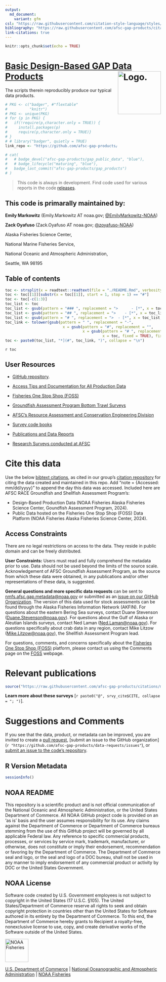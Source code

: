 ```yaml
---
output: 
  md_document: 
    variant: gfm
csl: "https://raw.githubusercontent.com/citation-style-language/styles/master/apa-no-ampersand.csl"
bibliography: "https://raw.githubusercontent.com/afsc-gap-products/citations/main/cite/bibliography.bib"
link-citations: true
---
```


```r
knitr::opts_chunk$set(echo = TRUE)
```

# [Basic Design-Based GAP Data Products](https://github.com/afsc-gap-products/gap_products) <img src="https://avatars.githubusercontent.com/u/91760178?s=96&amp;v=4" alt="Logo." align="right" width="139" height="139"/>

The scripts therein reproducibly produce our typical data products.  

<!-- README.md is generated from README.Rmd. Please edit that file -->

```r
# PKG <- c("badger", #"flextable"
#          "knitr")
# PKG <- unique(PKG)
# for (p in PKG) {
#   if(!require(p,character.only = TRUE)) {
#     install.packages(p)
#     require(p,character.only = TRUE)}
# }
# # library("badger", quietly = TRUE)
link_repo <- "https://github.com/afsc-gap-products/gap_products"
```

```r
# cat(
#   # badge_devel("afsc-gap-products/gap_public_data", "blue"),
#   # badge_lifecycle("maturing", "blue"),
#   badge_last_commit("afsc-gap-products/gap_products")
# )
```

> This code is always in development. Find code used for various reports in the code [releases](`r paste0(link_repo, "/releases")`).

## This code is primarally maintained by:

**Emily Markowitz** (Emily.Markowitz AT noaa.gov; [\@EmilyMarkowitz-NOAA](https://github.com/EmilyMarkowitz-NOAA)) 

**Zack Oyafuso** (Zack.Oyafuso AT noaa.gov; [\@zoyafuso-NOAA](https://github.com/zoyafuso-NOAA))  

Alaska Fisheries Science Center,

National Marine Fisheries Service,

National Oceanic and Atmospheric Administration,

Seattle, WA 98195

## Table of contents

```r
toc <- strsplit(x = readtext::readtext(file = "./README.Rmd", verbosity = 0)[[2]], split = "\n")
toc <- toc[[1]][substr(x = toc[[1]], start = 1, stop = 1) == "#"]
toc <- toc[-c(1:3)]
toc_list <- toc
toc_list <- gsub(pattern = "### ", replacement = ">      - [*", x = toc_list, fixed = TRUE)
toc_list <- gsub(pattern = "## ", replacement = ">    - [*", x = toc_list, fixed = TRUE)
toc_list <- gsub(pattern = "# ", replacement = ">  - [*", x = toc_list, fixed = TRUE)
toc_link <- tolower(gsub(pattern = " ", replacement = "-", 
                          x = gsub(pattern = "#", replacement = "", 
                                   x = gsub(pattern = "# ", replacement = "", 
                                            x = toc, fixed = TRUE), fixed = TRUE)))
toc <- paste0(toc_list, "*](#", toc_link, ")", collapse = "\n")
```

`r toc`

## User Resources

- [GitHub
  repository](https://github.com/afsc-gap-products/gap_products).

- [Access Tips and Documentation for All Production
  Data](https://afsc-gap-products.github.io/gap_products/)

- [Fisheries One Stop Shop (FOSS)](https://www.fisheries.noaa.gov/foss)

- [Groundfish Assessment Program Bottom Trawl
  Surveys](https://www.fisheries.noaa.gov/alaska/science-data/groundfish-assessment-program-bottom-trawl-surveys)

- [AFSC’s Resource Assessment and Conservation Engineering
  Division](https://www.fisheries.noaa.gov/about/resource-assessment-and-conservation-engineering-division)

- [Survey code
  books](https://www.fisheries.noaa.gov/resource/document/groundfish-survey-species-code-manual-and-data-codes-manual)

- [Publications and Data Reports](https://repository.library.noaa.gov/)

- [Research Surveys conducted at
  AFSC](https://www.fisheries.noaa.gov/alaska/ecosystems/alaska-fish-research-surveys)

# Cite this data

Use the below [bibtext
citations](https://github.com/afsc-gap-products/gap_products/blob/main/CITATION.bib),
as cited in our group’s [citation
repository](https://github.com/afsc-gap-products/citations/blob/main/cite/bibliography.bib)
for citing the data created and maintained in this repo. Add “note =
{Accessed: mm/dd/yyyy}” to append the day this data was accessed.
Included here are AFSC RACE Groundfish and Shellfish Assessment
Program’s:

- Design-Based Production Data (NOAA Fisheries Alaska Fisheries Science
  Center, Goundfish Assessment Program, 2024).  
- Public Data hosted on the Fisheries One Stop Shop (FOSS) Data Platform
  (NOAA Fisheries Alaska Fisheries Science Center, 2024).

## Access Constraints

There are no legal restrictions on access to the data. They reside in
public domain and can be freely distributed.

**User Constraints:** Users must read and fully comprehend the metadata
prior to use. Data should not be used beyond the limits of the source
scale. Acknowledgement of AFSC Groundfish Assessment Program, as the
source from which these data were obtained, in any publications and/or
other representations of these data, is suggested.

**General questions and more specific data requests** can be sent to
<nmfs.afsc.gap.metadata@noaa.gov> or submitted as an [issue on our GitHub
Organization](https://github.com/afsc-gap-products/data-requests). The
version of this data used for stock assessments can be found through the
Alaska Fisheries Information Network (AKFIN). For questions about the
eastern Bering Sea surveys, contact Duane Stevenson
(<Duane.Stevenson@noaa.gov>). For questions about the Gulf of Alaska or
Aleutian Islands surveys, contact Ned Laman (<Ned.Laman@noaa.gov>). For
questions specifically about crab data in any region, contact Mike
Litzow (<Mike.Litzow@noaa.gov>), the Shellfish Assessment Program lead.

For questions, comments, and concerns specifically about the [Fisheries
One Stop Shop (FOSS)](https://www.fisheries.noaa.gov/foss) platform,
please contact us using the Comments page on the
[FOSS](https://www.fisheries.noaa.gov/foss) webpage.

# Relevant publications

```r
source("https://raw.githubusercontent.com/afsc-gap-products/citations/main/cite/current_data_tm.r") # srvy_cite 
```

**Learn more about these surveys** [`r paste0("@", srvy_cite$CITE, collapse = "; ")`]. 

<div id="refs"></div>

# Suggestions and Comments

If you see that the data, product, or metadata can be improved, you are invited to create a 
[pull request](`r paste0(link_repo, "/pulls")`), 
[submit an issue to the GitHub organization](`r "https://github.com/afsc-gap-products/data-requests/issues"`), or 
[submit an issue to the code's repository](`r paste0(link_repo, "/issues")`).

## R Version Metadata

```r
sessionInfo()
```

## NOAA README

This repository is a scientific product and is not official communication of the National Oceanic and Atmospheric Administration, or the United States Department of Commerce. All NOAA GitHub project code is provided on an ‘as is’ basis and the user assumes responsibility for its use. Any claims against the Department of Commerce or Department of Commerce bureaus stemming from the use of this GitHub project will be governed by all applicable Federal law. Any reference to specific commercial products, processes, or services by service mark, trademark, manufacturer, or otherwise, does not constitute or imply their endorsement, recommendation or favoring by the Department of Commerce. The Department of Commerce seal and logo, or the seal and logo of a DOC bureau, shall not be used in any manner to imply endorsement of any commercial product or activity by DOC or the United States Government.

## NOAA License

Software code created by U.S. Government employees is not subject to copyright in the United States (17 U.S.C. §105). The United States/Department of Commerce reserve all rights to seek and obtain copyright protection in countries other than the United States for Software authored in its entirety by the Department of Commerce. To this end, the Department of Commerce hereby grants to Recipient a royalty-free, nonexclusive license to use, copy, and create derivative works of the Software outside of the United States.

<img src="https://raw.githubusercontent.com/nmfs-general-modeling-tools/nmfspalette/main/man/figures/noaa-fisheries-rgb-2line-horizontal-small.png" alt="NOAA Fisheries" height="75"/>

[U.S. Department of Commerce](https://www.commerce.gov/) \| [National Oceanographic and Atmospheric Administration](https://www.noaa.gov) \| [NOAA Fisheries](https://www.fisheries.noaa.gov/)